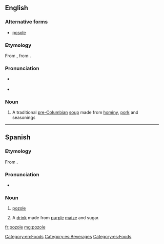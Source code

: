==English==

===Alternative forms===
*[[posole]]
{{wikipedia}}
===Etymology===
From {{etyl|es|en}} {{term|pozole|lang=es}}, from {{etyl|nci|en}} {{term|pozolli|lang=nci||stew of maize kernels}}.

===Pronunciation===
* {{a|UK}} {{IPA|/pəˈsəʊleɪ/|/pəˈzəʊleɪ}}
* {{a|US}} {{IPA|/pəˈsoʊˌleɪ/|/pəˈzoʊˌleɪ/}}
{{rfap|lang=en}}

===Noun===
{{en-noun}}

# {{context|US}} A traditional [[pre-Columbian]] [[soup]] made from [[hominy]], [[pork]] and seasonings

[[Category:en:Foods]]

----

==Spanish==
{{wikipedia|lang=es}}
===Etymology===
From {{etyl|nci|es}} {{term|pozolli|lang=nci||stew of maize kernels}}.

===Pronunciation===
* {{IPA|/po.ˈso.le/|lang=es}}

===Noun===
{{es-noun|m}}

# {{context|Mexico|lang=es}} [[#English|pozole]]
# {{context|Honduras|lang=es}} A [[drink]] made from [[purple]] [[maize]] and sugar.

[[Category:es:Beverages]]
[[Category:es:Foods]]

[[fr:pozole]]
[[mg:pozole]]